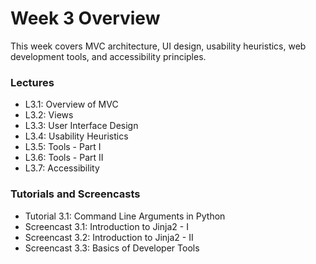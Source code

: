 # Week 3 Overview

This week covers MVC architecture, UI design, usability heuristics, web development tools, and accessibility principles.

### Lectures

- L3.1: Overview of MVC
- L3.2: Views
- L3.3: User Interface Design
- L3.4: Usability Heuristics
- L3.5: Tools - Part I
- L3.6: Tools - Part II
- L3.7: Accessibility

### Tutorials and Screencasts

- Tutorial 3.1: Command Line Arguments in Python
- Screencast 3.1: Introduction to Jinja2 - I
- Screencast 3.2: Introduction to Jinja2 - II
- Screencast 3.3: Basics of Developer Tools
